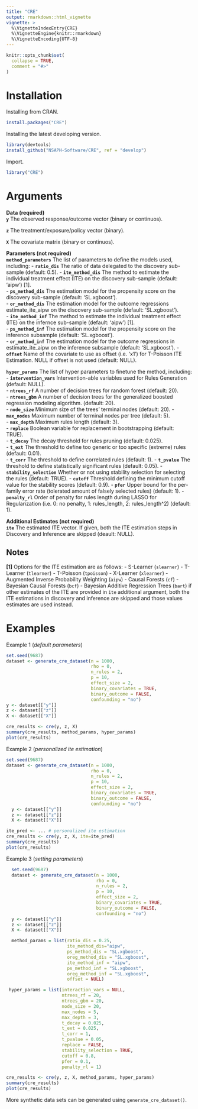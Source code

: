 ```yaml
---
title: "CRE"
output: rmarkdown::html_vignette
vignette: >
  %\VignetteIndexEntry{CRE}
  %\VignetteEngine{knitr::rmarkdown}
  %\VignetteEncoding{UTF-8}
---
```


```r
knitr::opts_chunk$set(
  collapse = TRUE,
  comment = "#>"
)
```

# Installation

Installing from CRAN.

```r
install.packages("CRE")
```

Installing the latest developing version. 

```r
library(devtools)
install_github("NSAPH-Software/CRE", ref = "develop")
```

Import.

```r
library("CRE")
```

# Arguments

__Data (required)__   
**`y`** The observed response/outcome vector (binary or continuos).

**`z`** The treatment/exposure/policy vector (binary).  

**`X`** The covariate matrix (binary or continuos).    

__Parameters (not required)__    
**`method_parameters`** The list of parameters to define the models used, including:
- **`ratio_dis`** The ratio of data delegated to the discovery sub-sample (default: 0.5). 
- **`ite_method_dis`** The method to estimate the individual treatment effect (ITE) on the discovery sub-sample (default: 'aipw') [1].       
- **`ps_method_dis`** The estimation model for the propensity score on the discovery sub-sample (default: 'SL.xgboost').     
- **`or_method_dis`** The estimation model for the outcome regressions estimate_ite_aipw on the discovery sub-sample (default: 'SL.xgboost').      
- **`ite_method_inf`** The method to estimate the individual treatment effect (ITE) on the infernce sub-sample (default: 'aipw') [1].         
- **`ps_method_inf`** The estimation model for the propensity score on the inference subsample (default: 'SL.xgboost').     
- **`or_method_inf`** The estimation model for the outcome regressions in estimate_ite_aipw on the inference subsample (default: 'SL.xgboost').
- **`offset`** Name of the covariate to use as offset (i.e. 'x1') for T-Poisson ITE Estimation. NULL if offset is not used (default: NULL).

**`hyper_params`** The list of hyper parameters to finetune the method, including:
- **`intervention_vars`** Intervention-able variables used for Rules Generation (default: NULL).     
- **`ntrees_rf`** A number of decision trees for random forest (default: 20).   
- **`ntrees_gbm`** A number of decision trees for the generalized boosted regression modeling algorithm. (default: 20).     
- **`node_size`** Minimum size of the trees' terminal nodes (default: 20).
- **`max_nodes`** Maximum number of terminal nodes per tree (default: 5).  
- **`max_depth`** Maximum rules length (default: 3).     
- **`replace`** Boolean variable for replacement in bootstrapping (default: TRUE).     
- **`t_decay`** The decay threshold for rules pruning (default: 0.025).      
- **`t_ext`** The threshold to define too generic or too specific (extreme) rules (default: 0.01).     
- **`t_corr`** The threshold to define correlated rules (default: 1). 
- **`t_pvalue`** The threshold to define statistically significant rules (default: 0.05).
- **`stability_selection`** Whether or not using stability selection for selecting the rules (default: TRUE).
- **`cutoff`** Threshold defining the minimum cutoff value for the stability scores (default: 0.9).
- **`pfer`** Upper bound for the per-family error rate (tolerated amount of falsely selected rules) (default: 1).
- **`penalty_rl`** Order of penalty for rules length during LASSO for Regularization (i.e. 0: no penalty, 1: rules_length, 2: rules_length^2) (default: 1).

__Additional Estimates (not required)__    
**`ite`** The estimated ITE vector. If given, both the ITE estimation steps in Discovery and Inference are skipped (deault: NULL).


## Notes

**[1]** Options for the ITE estimation are as follows: 
- S-Learner (`slearner`)
- T-Learner (`tlearner`)
- T-Poisson (`tpoisson`)
- X-Learner (`xlearner`)
- Augmented Inverse Probability Weighting (`aipw`)
- Causal Forests (`cf`)
- Bayesian Causal Forests (`bcf`)
- Bayesian Additive Regression Trees (`bart`)
if other estimates of the ITE are provided in `ite` additional argument, both the ITE estimations in discovery and inference are skipped and those values estimates are used instead.


# Examples

Example 1 (*default parameters*)
```R
set.seed(9687)
dataset <- generate_cre_dataset(n = 1000, 
                                rho = 0, 
                                n_rules = 2, 
                                p = 10,
                                effect_size = 2, 
                                binary_covariates = TRUE,
                                binary_outcome = FALSE,
                                confounding = "no")
y <- dataset[["y"]]
z <- dataset[["z"]]
X <- dataset[["X"]]

cre_results <- cre(y, z, X)
summary(cre_results, method_params, hyper_params)
plot(cre_results)
```

Example 2 (*personalized ite estimation*)
```R
set.seed(9687)
dataset <- generate_cre_dataset(n = 1000, 
                                rho = 0, 
                                n_rules = 2, 
                                p = 10,
                                effect_size = 2, 
                                binary_covariates = TRUE,
                                binary_outcome = FALSE,
                                confounding = "no")
  y <- dataset[["y"]]
  z <- dataset[["z"]]
  X <- dataset[["X"]]

ite_pred <- ... # personalized ite estimation
cre_results <- cre(y, z, X, ite=ite_pred)
summary(cre_results)
plot(cre_results)
```

Example 3 (*setting parameters*)
```R
  set.seed(9687)
  dataset <- generate_cre_dataset(n = 1000, 
                                  rho = 0, 
                                  n_rules = 2, 
                                  p = 10,
                                  effect_size = 2, 
                                  binary_covariates = TRUE,
                                  binary_outcome = FALSE,
                                  confounding = "no")
  y <- dataset[["y"]]
  z <- dataset[["z"]]
  X <- dataset[["X"]]

  method_params = list(ratio_dis = 0.25,
                       ite_method_dis="aipw",
                       ps_method_dis = "SL.xgboost",
                       oreg_method_dis = "SL.xgboost",
                       ite_method_inf = "aipw",
                       ps_method_inf = "SL.xgboost",
                       oreg_method_inf = "SL.xgboost",
                       offset = NULL)

 hyper_params = list(interaction_vars = NULL,
                     ntrees_rf = 20,
                     ntrees_gbm = 20,
                     node_size = 20,
                     max_nodes = 5,
                     max_depth = 3,
                     t_decay = 0.025,
                     t_ext = 0.025,
                     t_corr = 1,
                     t_pvalue = 0.05,
                     replace = FALSE,
                     stability_selection = TRUE,
                     cutoff = 0.8,
                     pfer = 0.1,
                     penalty_rl = 1)

cre_results <- cre(y, z, X, method_params, hyper_params)
summary(cre_results)
plot(cre_results)
```

More synthetic data sets can be generated using `generate_cre_dataset()`.
